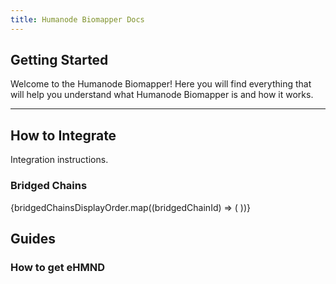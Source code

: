 ```yaml
---
title: Humanode Biomapper Docs
---
```



<Banner />

## Getting Started

Welcome to the Humanode Biomapper!
Here you will find everything that will help you understand
what Humanode Biomapper is and how it works.

<Cards>
  <Cards.Card title="About" href="/about" arrow />
  <Cards.Card title="User Flow" href="/user-flow" arrow />
  <Cards.Card title="Generations" href="/generations" arrow />
  <Cards.Card title="Bridging" href="/bridging" arrow />
</Cards>

---

<Cards>
  <Cards.Card title="Contract Addresses" href="/contract-addresses" arrow />
</Cards>

## How to Integrate

Integration instructions.

<Cards>
  <Cards.Card
    title="General Information"
    href="/integration/general-information"
    arrow
  />
  <Cards.Card
    title="Solidity API"
    href={links.biomapperSdkDocs}
    target="_blank"
    arrow
  />
  <Cards.Card title="Showcase" href="/showcase" arrow />
</Cards>

### Bridged Chains

<Cards>
  {bridgedChainsDisplayOrder.map((bridgedChainId) => (
    <Cards.Card
      title={bridgedChains[bridgedChainId].generalDisplayName}
      href={`/integration/chains/${bridgedChainId}`}
      arrow
    />
  ))}
</Cards>

## Guides

### How to get eHMND

<Cards>
  <Cards.Card title="Mainnet" href="/get-ehmnd/mainnet" arrow />
  <Cards.Card title="Testnet" href="/get-ehmnd/testnet" arrow />
</Cards>
